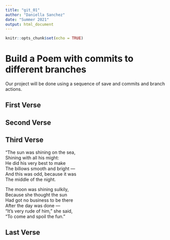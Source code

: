```yaml
---
title: "git_01"
author: "Daniella Sanchez"
date: "Summer 2021"
output: html_document
---
```


```r
knitr::opts_chunk$set(echo = TRUE)
```
# Build a Poem with commits to different branches
Our project will be done using a sequence of save and commits and branch actions.
<!-- Do not modify or change any text in "!--" bracketed areas such as this --- these are instructions to
you, if you change any of this the git program will notice it and compromise your git merging strategy !-->

## First Verse 
<!--Put the first five lines of a poem by Lewis Carrol in this section!-->

## Second Verse
<!--Put the first five lines of a poem by Robert Frost here!-->

## Third Verse
<!--Put the first two verses of The Walrus and the Carpenter here!-->

"The sun was shining on the sea,        
      Shining with all his might:       
He did his very best to make       
      The billows smooth and bright —   
And this was odd, because it was    
      The middle of the night.      

The moon was shining sulkily,     
      Because she thought the sun    
Had got no business to be there    
      After the day was done —      
"It's very rude of him," she said,      
      "To come and spoil the fun."  

## Last Verse
<!--Put a short poem of your choice 8-20 lines,here!-->
